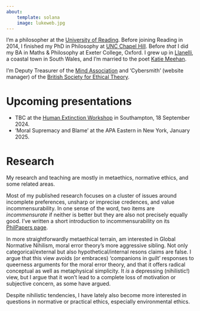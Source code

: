 ```yaml
---
about:
    template: solana
    image: lukeweb.jpg
---
```


I'm a philosopher at the [University of
Reading](https://www.reading.ac.uk/philosophy/). Before joining
Reading in 2014, I finished my PhD in Philosophy at [UNC Chapel
Hill](https://philosophy.unc.edu/). Before *that* I did my BA in Maths
& Philosophy at Exeter College, Oxford. I grew up in
[Llanelli](https://en.wikipedia.org/wiki/Llanelli), a coastal town in
South Wales, and I'm married to the poet [Katie
Meehan](https://www.katherine-meehan.com/).

I'm Deputy Treasurer of the [Mind
Association](https://mindassociation.org/) and 'Cybersmith' (website
manager) of the [British Society for Ethical
Theory](https://www.bset.org.uk/).


# Upcoming presentations

* TBC at the [Human Extinction Workshop](https://philevents.org/event/show/124510) in Southampton, 18 September 2024.
* 'Moral Supremacy and Blame' at the APA Eastern in New York, January 2025.

# Research

My research and teaching are mostly in metaethics, normative ethics,
and some related areas.

Most of my published research focuses on a cluster of issues around
incomplete preferences, unsharp or imprecise credences, and value
incommensurability. In one sense of the word, two items are
*incommensurate* if neither is better but they are also not precisely
equally good. I've written a short introduction to incommensurability
on its [PhilPapers
page](https://philpapers.org/browse/incommensurability-of-value).

In more straightforwardly metaethical terrain, am interested in Global
Normative Nihilism, moral error theory's more aggressive sibling. Not
only categorical/external but also hypothetical/internal resons claims
are false. I argue that this view avoids (or embraces) 'companions in
guilt' responses to queerness arguments for the moral error theory,
and that it offers radical conceptual as well as metaphysical
simplicity. It *is* a depressing (nihilistic!) view, but I argue that
it won't lead to a complete loss of motivation or subjective concern,
as some have argued.

Despite nihilistic tendencies, I have lately also become more
interested in questions in normative or practical ethics, especially
environmental ethics.